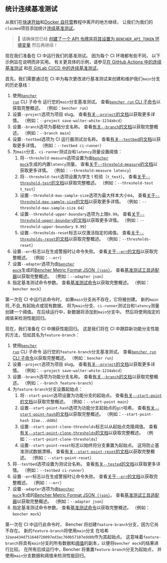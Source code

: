 
## 统计连续基准测试

从我们在[快速开始][quick start]和[Docker 自托管][docker self-hosted]教程中离开的地方继续，
让我们为我们的`claimed`项目添加统计[连续基准测试][continuous benchmarking]。

> 🐰 请确保您已经
> [创建了一个 API 令牌并将其设置为 `BENCHER_API_TOKEN` 环境变量][create an api token]
> 然后再继续！

[quick start]: /zh/docs/tutorial/quick-start/
[docker self-hosted]: /zh/docs/tutorial/docker/
[continuous benchmarking]: /zh/docs/explanation/continuous-benchmarking/
[create an api token]: /zh/docs/tutorial/quick-start/#create-an-api-token

现在我们准备在 CI 中运行我们的基准测试。
因为每个 CI 环境都有些不同，
以下示例旨在说明而非实用。
有关更具体的示例，请参见[在 GitHub Actions 中的连续基准测试][github actions]
和[在 GitLab CI/CD 中的连续基准测试][gitlab ci/cd]。

[github actions]: /zh/docs/how-to/github-actions/
[gitlab ci/cd]: /zh/docs/how-to/gitlab-ci-cd/

首先，我们需要通过在 CI 中为每次更改进行基准测试来创建和维护我们`main`分支的历史基线：

<RunMainStatistical />

1. 使用<code><a href="/zh/docs/explanation/bencher-run/">bencher run</a></code> CLI 子命令
   运行您的`main`分支基准测试。
   查看[`bencher run` CLI 子命令][bencher run]以获取完整概述。
   （例如：`bencher run`）
2. 设置`--project`选项为项目 slug。
   查看[有关`--project`的文档][project option]以获取更多详情。
   （例如：`--project save-walter-white-1234abcd`）
3. 设置`--branch`选项为基础分支名称。
   查看[有关`--branch`的文档][branch option]以获取完整概述。
   （例如：`--branch main`）
4. 设置`--testbed`选项为 CI 运行器测试台名称。
   查看[有关`--testbed`的文档][testbed option]以获取更多详情。
   （例如：`--testbed ci-runner`）
5. 为`main`分支、`ci-runner`测试台和`latency`测量设置阈值：
   1. 将`--threshold-measure`选项设置为由<code><a href="/zh/docs/reference/bencher-metric-format/#bencher-mock">bencher mock</a></code>生成的内置`latency`测量。
   查看[关于`--threshold-measure`的文档][threshold measure option]以获取更多详情。
   （例如：`--threshold-measure latency`）
   2. 将`--threshold-test`选项设置为学生 t 检验（`t_test`）。
   查看[关于`--threshold-test`的文档][threshold test option]以获取完整概述。
   （例如：`--threshold-test t_test`）
   3. 设置`--threshold-max-sample-size`选项为最大样本大小`64`。
   查看[关于`--threshold-max-sample-size`的文档][threshold max sample size]以获取更多详情。
   （例如：`--threshold-max-sample-size 64`）
   4. 设置`--threshold-upper-boundary`选项为上限`0.99`。
   查看[关于`--threshold-upper-boundary`的文档][threshold upper boundary]以获取更多详情。
   （例如：`--threshold-upper-boundary 0.99`）
   5. 设置`--thresholds-reset`标志以仅激活指定的阈值。
   查看[关于`--thresholds-reset`的文档][thresholds reset]以获取完整概述。
   （例如：`--thresholds-reset`）
6. 设置`--err`标志以在生成警报时让命令失败。
   查看[关于`--err`的文档][alert err]以获取完整概述。
   （例如：`--err`）
7. 设置`--adapter`选项为由<code><a href="/zh/docs/reference/bencher-metric-format/#bencher-mock">bencher mock</a></code>生成的[Bencher Metric Format JSON（`json`）][bmf]。
   查看[基准测试工具适配器][adapter json]以获取完整概述。
   （例如：`--adapter json`）
8. 指定基准测试命令参数。
   查看[基准测试命令][command argument]以获取完整概述。
   （例如：`bencher mock`）

第一次在 CI 中运行此命令时，
如果`main`分支尚不存在，它将被创建。
新的`main`将_不会_有起始点或现有数据。
将为`main`分支、`ci-runner`测试台和`latency`测量创建一个阈值。
在后续运行中，新数据将添加到`main`分支中。
然后将使用指定的阈值来检测性能回归。

[bencher run]: /zh/docs/explanation/bencher-run/
[project option]: /zh/docs/explanation/bencher-run/#--project-project
[branch option]: /zh/docs/explanation/branch-selection/#--branch-branch
[testbed option]: /zh/docs/explanation/bencher-run/#--testbed-testbed
[threshold measure option]: /zh/docs/explanation/thresholds/#--threshold-measure-measure
[threshold test option]: /zh/docs/explanation/thresholds/#--threshold-test-test
[threshold max sample size]: /zh/docs/explanation/thresholds/#--threshold-max-sample-size-size
[threshold upper boundary]: /zh/docs/explanation/thresholds/#--threshold-upper-boundary-boundary
[thresholds reset]: /zh/docs/explanation/thresholds/#--thresholds-reset
[alert err]: /zh/docs/explanation/thresholds/#--err
[bmf]: /zh/docs/reference/bencher-metric-format/
[adapter json]: /zh/docs/explanation/adapters/#-json
[command argument]: /zh/docs/explanation/bencher-run/#benchmark-command

现在，我们准备在 CI 中捕获性能回归。
这是我们将在 CI 中跟踪新功能分支性能的方法，恰如其名为`feature-branch`：

<RunFeatureStatistical />

1. 使用<code><a href="/zh/docs/explanation/bencher-run/">bencher run</a></code> CLI 子命令
   运行您的`feature-branch`分支基准测试。
   查看[`bencher run` CLI 子命令][bencher run]以获取完整概述。
   （例如：`bencher run`）
2. 设置`--project`选项为项目 slug。
   查看[有关`--project`的文档][project option]以获取更多详情。
   （例如：`--project save-walter-white-1234abcd`）
3. 设置`--branch`选项为功能分支名称。
   查看[有关`--branch`的文档][branch option]以获取完整概述。
   （例如：`--branch feature-branch`）
4. 为`feature-branch`分支设置起始点：
   1. 将`--start-point`选项设置为功能分支的起始点。
   查看[有关`--start-point`的文档][start point]以获取完整概述。
   （例如：`--start-point main`）
   2. 设置`--start-point-hash`选项为功能分支起始点的`git`哈希。
   查看[有关`--start-point-hash`的文档][start point hash]以获取完整概述。
   （例如：`--start-point-hash 32ae...dd8b`）
   3. 设置`--start-point-clone-thresholds`标志以从起始点克隆阈值。
   查看[有关`--start-point-clone-thresholds`的文档][start point clone thresholds]以获取完整概述。
   （例如：`--start-point-clone-thresholds`）
   4. 设置`--start-point-reset`标志以始终将分支重置为起始点。
   这将防止基准测试数据漂移。
   查看[有关`--start-point-reset`的文档][start point reset]以获取完整概述。
   （例如：`--start-point-reset`）
5. 将`--testbed`选项设置为测试台名称。
   查看[有关`--tested`的文档][testbed option]以获取更多详情。
   （例如：`--testbed ci-runner`）
6. 设置`--err`标志以在生成警报时让命令失败。
   查看[关于`--err`的文档][alert err]以获取完整概述。
   （例如：`--err`）
7. 设置`--adapter`选项为由<code><a href="/zh/docs/reference/bencher-metric-format/#bencher-mock">bencher mock</a></code>生成的[Bencher Metric Format JSON（`json`）][bmf]。
   查看[基准测试工具适配器][adapter json]以获取完整概述。
   （例如：`--adapter json`）
8. 指定基准测试命令参数。
   查看[基准测试命令][command argument]以获取完整概述。
   （例如：`bencher mock`）

第一次在 CI 中运行此命令时，
Bencher 将创建`feature-branch`分支，因为它尚不存在。
新的`feature-branch`将使用`main`分支
在哈希`32aea434d751648726097ed3ac760b57107edd8b`作为其起始点。
这意味着`feature-branch`将具有`main`分支的所有数据和[阈值][thresholds]的副本，以便将`bencher mock`的结果进行比较。
在所有后续运行中，Bencher 将重置`feature-branch`分支为起始点，
并使用`main`分支数据和阈值来检测性能回归。

[start point]: /zh/docs/explanation/branch-selection/#--start-point-branch
[start point hash]: /zh/docs/explanation/branch-selection/#--start-point-hash-hash
[start point clone thresholds]: /zh/docs/explanation/branch-selection/#--start-point-clone-thresholds
[start point reset]: /zh/docs/explanation/branch-selection/#--start-point-reset
[thresholds]: /zh/docs/explanation/thresholds/